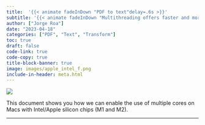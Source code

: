 ```yaml
---
title:  '{{< animate fadeInDown "PDF to text"delay=.6s >}}'
subtitle: '{{< animate fadeInDown "Multithreading offers faster and more efficient data processing, allowing for quicker analysis of complex datasets."delay=.6s >}}'
author: ["Jorge Roa"]
date: "2023-04-18"
categories: ["PDF", "Text", "Transform"]
toc: true
draft: false
code-link: true
code-copy: true
title-block-banner: true
image: images/apple_intel_f.png
include-in-header: meta.html
---
```


![](images/appleintel.png){fig-align="center"}

This document shows you how we can enable the use of multiple cores on Macs with Intel/Apple silicon chips (M1 and M2).

------------------------------------------------------------------------



